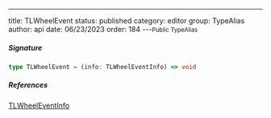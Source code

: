 ---
title: TLWheelEvent
status: published
category: editor
group: TypeAlias
author: api
date: 06/23/2023
order: 184
---<Small>Public TypeAlias</Small>




##### Signature


```ts
type TLWheelEvent = (info: TLWheelEventInfo) => void
```

##### References

[TLWheelEventInfo](/gen/editor/TLWheelEventInfo-type)

